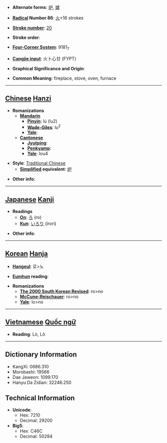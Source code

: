 * '''Alternate forms''': [[炉]], [[爐]]

* '''[[Wiktionary:Chinese radical index| Radical]] Number 86''': [[Wiktionary:Chinese radical index 火|火]]+16 strokes

* '''[[Wiktionary:Chinese total strokes index|Stroke number]]''': [[Wiktionary:Chinese total strokes index 20|20]]

* '''Stroke order''': 

* '''[[Wiktionary:Chinese four corner index|Four-Corner System]]''': 9181<sub>7</sub>

* '''[[Wiktionary:Chinese Cangjie index|Cangjie input]]''': 火卜心廿 (FYPT)

* '''Graphical Significance and Origin''': 

* '''Common Meaning''': fireplace, stove, oven, furnace

----

== [[Chinese]] [[Hanzi]] ==

* '''Romanizations'''
** '''[[Mandarin]]'''
*** '''[[Pinyin]]''': lú (lu2)
*** '''[[Wade-Giles]]''': lu<sup>2</sup>
*** '''[[Yale]]''': 
** '''[[Cantonese]]'''
*** '''[[Jyutping]]''':
*** '''[[Penkyamp]]''': 
*** '''[[Yale]]''': lou4

* '''Style''': [[Traditional Chinese]] 
** '''[[Simplified Chinese|Simplified]] equivalent''': [[炉]]

* '''Other info''': 

----

== [[Japanese]] [[Kanji]] ==

* '''Readings'''
** '''[[On]]''': [[ろ]] (ro)
** '''[[Kun]]''': [[いろり]] (irori)

* '''Other info''':  

----

== [[Korean]] [[Hanja]] ==

* '''[[Hangeul]]''': 로>노

* '''[[Eumhun]] reading''': 

* '''Romanizations'''
** '''[[The 2000 South Korean Revised Romanization|The 2000 South Korean Revised]]''': ro>no
** '''[[McCune-Reischauer]]''': ro>no
** '''[[Yale]]''': lo>no


----

== [[Vietnamese]] [[Quốc ngữ]] ==

* '''Reading''': Lò, Lô

----

== Dictionary Information ==

* KangXi: 0686.310
* Morobashi: 19566
* Dae Jaweon: 1099.170
* Hanyu Da Zidian: 32246.250

== Technical Information ==

* '''Unicode''':
** Hex: 7210
** Decimal: 29200
* '''Big5''':
** Hex: C46C
** Decimal: 50284